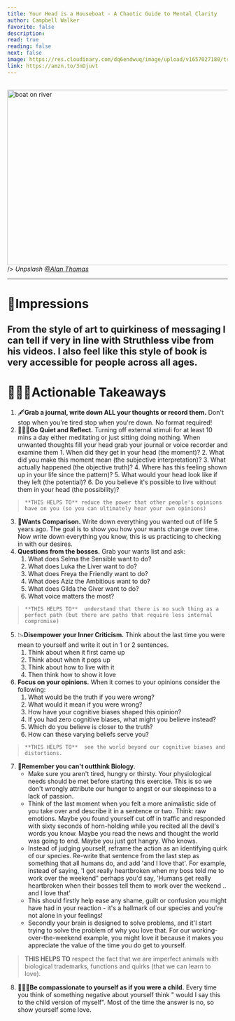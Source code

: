 ```yaml
---
title: Your Head is a Houseboat - A Chaotic Guide to Mental Clarity
author: Campbell Walker
favorite: false
description:
read: true
reading: false
next: false
image: https://res.cloudinary.com/dq6endwuq/image/upload/v1657027180/tregalloway.com/houseboat_oufgqa.jpg
link: https://amzn.to/3nDjuvt
---
```


<br/>
<Image
    src="https://res.cloudinary.com/dq6endwuq/image/upload/v1657027251/tregalloway.com/headhouseboat_qc6vcx.jpg"
    alt="boat on river"
    width="760"
    height="400"
    objectFit="cover"
    rounded="lg"

/>
_Unpslash [@Alan Thomas](https://unsplash.com/photos/Y07N_jWYNZU)_

---

# 🤔Impressions

## From the style of art to quirkiness of messaging I can tell if very in line with Struthless vibe from his videos. I also feel like this style of book is very accessible for people across all ages.

# 🏃🏾💨Actionable Takeaways

1. 🖋**Grab a journal, write down ALL your thoughts or record them.** Don't stop when you're tired stop when you're down. No format required!
2. 🧘🏾‍♂️**Go Quiet and Reflect.** Turning off external stimuli for at least 10 mins a day either meditating or just sitting doing nothing. When unwanted thoughts fill your head grab your journal or voice recorder and examine them 1. When did they get in your head (the moment)? 2. What did you make this moment mean (the subjective interpretation)? 3. What actually happened (the objective truth)? 4. Where has this feeling shown up in your life since the pattern)? 5. What would your head look like if they left (the potential)? 6. Do you believe it's possible to live without them in your head (the possibility)?

>     **THIS HELPS TO** reduce the power that other people's opinions have on you (so you can ultimately hear your own opinions)

3. 🤔**Wants Comparison.** Write down everything you wanted out of life 5 years ago. The goal is to show you how your wants change over time. Now write down everything you know, this is us practicing to checking in with our desires.
4. **Questions from the bosses.** Grab your wants list and ask:
    1. What does Selma the Sensible want to do?
    2. What does Luka the Liver want to do?
    3. What does Freya the Friendly want to do?
    4. What does Aziz the Ambitious want to do?
    5. What does Gilda the Giver want to do?
    6. What voice matters the most?

>     **THIS HELPS TO**  understand that there is no such thing as a perfect path (but there are paths that require less internal compromise)

5. 📉**Disempower your Inner Criticism.** Think about the last time you were mean to yourself and write it out in 1 or 2 sentences.
    1. Think about when it first came up
    2. Think about when it pops up
    3. Think about how to live with it
    4. Then think how to show it love
6. **Focus on your opinions.** When it comes to your opinions consider the following:
    1. What would be the truth if you were wrong?
    2. What would it mean if you were wrong?
    3. How have your cognitive biases shaped this opinion?
    4. If you had zero cognitive biases, what might you believe instead?
    5. Which do you believe is closer to the truth?
    6. How can these varying beliefs serve you?

>     **THIS HELPS TO**  see the world beyond our cognitive biases and distortions.

7. 🤯**Remember you can't outthink Biology.**
    - Make sure you aren't tired, hungry or thirsty. Your physiological needs should be met before starting this exercise. This is so we don't wrongly attribute our hunger to angst or our sleepiness to a lack of passion.
    - Think of the last moment when you felt a more animalistic side of you take over and describe it in a sentence or two. Think: raw emotions. Maybe you found yourself cut off in traffic and responded with sixty seconds of horn-holding while you recited all the devil's words you know. Maybe you read the news and thought the world was going to end. Maybe you just got hangry. Who knows.
    - Instead of judging yourself, reframe the action as an identifying quirk of our species. Re-write that sentence from the last step as something that all humans do, and add 'and I love that'. For example, instead of saying, 'I got really heartbroken when my boss told me to work over the weekend" perhaps you'd say, 'Humans get really heartbroken when their bosses tell them to work over the weekend .. and I love that'
    - This should firstly help ease any shame, guilt or confusion you might have had in your reaction - it's a hallmark of our species and you're not alone in your feelings!
    - Secondly your brain is designed to solve problems, and it'l start trying to solve the problem of why you love that. For our working-over-the-weekend example, you might love it because it makes you appreciate the value of the time you do get to yourself.

> **THIS HELPS TO** respect the fact that we are imperfect animals with biological trademarks, functions and quirks (that we can learn to love).

8. 🙇🏾‍♂️**Be compassionate to yourself as if you were a child.** Every time you think of something negative about yourself think " would I say this to the child version of myself". Most of the time the answer is no, so show yourself some love.
